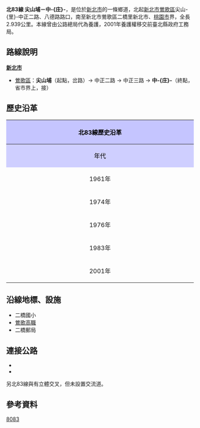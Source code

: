 {{Infobox TwRoad|
|Type=th
|Code=北83線
|Num=tp83
|Name=中正二路、中正三路
|Level=鄉道
|Length=2.939
|Start=[[新北市|新北市]][[鶯歌區|鶯歌區]]尖山-{里}-尖山埔
|End=新北市鶯歌區二橋里中-{庄}-
|OldNum=[[File:TW_THWtp-ty80.png|30px]]
|OldNumB=1961
|OldNumE=1982
|OldNum2=<small>北桃83</small>
|OldNum2B=1983
|OldNum2E=2000
}}
'''北83線 尖山埔－中-{庄}-'''，是位於[[新北市|新北市]]的一條鄉道，北起[[新北市|新北市]][[鶯歌區|鶯歌區]]尖山-{里}-中正二路、八德路路口，南至新北市鶯歌區二橋里新北市、[[桃園市|桃園市]]界，全長2.939公里。{{r|thb}}本線曾由公路總局代為養護，2001年養護權移交前臺北縣政府工務局。

== 路線說明 ==
{{expand|time=2011-04-23}}
;'''[[新北市|新北市]]'''
*[[鶯歌區|鶯歌區]]：'''尖山埔'''（起點，{{Jct|country=TWN|CH|114}}岔路）→ 中正二路 → 中正三路 → '''中-{庄}-'''（終點，省市界上，接{{Jct|country=TWN|TRTY|60}}）

== 歷史沿革 ==
{| class="wikitable" style="width: 100%"
! style="text-align:center; background:#C5C5FF; color:black" colspan=3 align=center | 北83線歷史沿革
|- 
! style="text-align:center; background:#CFCFFF; color:black" width="8%" | 年代 !! style="text-align:center; background:#D3D3FF; color:black" width="40%" | 本編號沿革 !! style="text-align:center; background:#D3D3FF; color:black" width="52%" | 本路線沿革
|- 
! 1961年{{r|gazette1966}}
| 當時為'''大安埤－永寧'''線，長0.713公里 || rowspan=3| 編為北桃80線（尖山－栗子園，9.880km）
|-
! 1974年{{r|gazette1974}}
| 改為'''大安埤－六份子'''線，長1.266公里
|-
! 1976年{{r|gazette1976}}
| 解編成為空號
|-
! 1983年
| colspan=2| 原北桃80線改為北桃83線。
|-
! 2001年
| colspan=2| 原北桃83線臺北縣路段改編為北83線，桃園縣路段改編桃60線。
|}

== 沿線地標、設施 ==
*二橋國小
*[[新北市立鶯歌高級工商職業學校|鶯歌高職]]
*二橋郵局

== 連接公路 ==
*{{Jct|country=TWN|CH|114}}
*{{Jct|country=TWN|TRTY|60}}
另北83線與{{Jct|country=TWN|NH|3}}有立體交叉，但未設置交流道。

== 參考資料 ==
{{reflist|refs=

<ref name="thb">{{cite web |url=http://spreadsheets.google.com/pub?key=0Avc0r7dng8JrdFF0YmRlSEl1dWhxVmJtR2hwZDFmcFE&gid=0 |title=臺北縣鄉道公路路線表 |accessdate=2011-04-23 |date=2010-07-19 |publisher=公路總局 |archive-date=2014-04-20 |archive-url=https://web.archive.org/web/20140420112137/https://spreadsheets.google.com/pub?key=0Avc0r7dng8JrdFF0YmRlSEl1dWhxVmJtR2hwZDFmcFE&gid=0 |dead-url=yes }}</ref>

<ref name="gazette1966">{{cite web |url=http://gaz.ncl.edu.tw/detail.jsp?sysid=E0921514 |title=公告臺灣省縣鄉道及專用公路路線里程表 |accessdate=2011-04-23 |date=1966-08-01 |work=政府公報資訊網 |publisher=臺灣省政府 |archive-date=2021-01-24 |archive-url=https://web.archive.org/web/20210124100834/https://gaz.ncl.edu.tw/detail.jsp?sysid=E0921514 |dead-url=yes }}</ref>

<ref name="gazette1974">{{cite web |url=http://gaz.ncl.edu.tw/detail.jsp?sysid=E0828925 |title=公告63年度臺灣省公路及道路里程表、公路里程增減一覽表及公路系統異動表 |accessdate=2011-04-23 |date=1975-05-21 |work=政府公報資訊網 |publisher=臺灣省政府 }}{{Dead link}}</ref>

<ref name="gazette1976">{{cite web |url=http://gaz.ncl.edu.tw/detail.jsp?sysid=E0814166 |title=公告「65年度臺灣省公路資料統計表」 |accessdate=2011-04-23 |date=1977-09-09 |work=政府公報資訊網 |publisher=臺灣省政府 |archive-date=2021-01-24 |archive-url=https://web.archive.org/web/20210124163606/https://gaz.ncl.edu.tw/detail.jsp?sysid=E0814166 |dead-url=yes }}</ref>

}}

{{新北市鄉道}}

[[Category:新北市區道|8083]]